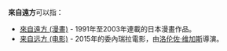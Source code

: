 '''來自遠方'''可以指：
*[[來自遠方_(漫畫)|來自遠方 (漫畫)]] - 1991年至2003年連載的日本漫畫作品。
*[[来自远方_(电影)|来自远方 (电影)]] - 2015年的委內瑞拉電影，由[[洛伦佐·维加斯|洛伦佐·维加斯]]導演。
{{disambig|P|Cat=四字作品消歧義}}